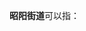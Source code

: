 '''昭阳街道'''可以指：
{{PRC admin/disambig|32/12/81/001/000|35/07/81/001/000|37/08/26/002/000}}
{{disambig|cat=四字乡级行政区划消歧义}}